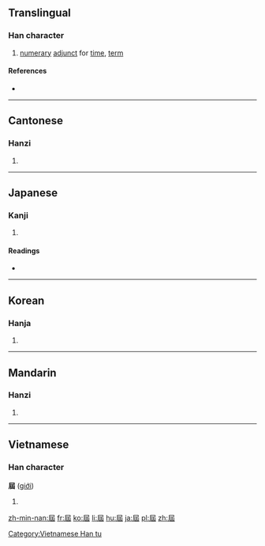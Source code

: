 {{also|届}}
==Translingual==

===Han character===
{{Han char|rn=44|rad=尸|as=05|sn=8|four=77272|canj=SUG|ids=⿸尸凷}}

# [[numerary]] [[adjunct]] for [[time]], [[term]]

====References====
* {{Han ref|kx=0301.030|dkj=07666|dj=0597.110|hdz=20968.010|uh=5C46|ud=23622|bh=A9A1|bd=43425}}

----

==Cantonese==

===Hanzi===
{{yue-hanzi|jyut=[[gaai3]]|y=gaai3|sim=届}}

# {{defn|lang=yue|sort=尸05}}

----

==Japanese==

===Kanji===
{{ja-kanji|grade=|rs=尸05}}

# {{defn|lang=ja|sort=尸05}}

====Readings====
* {{ja-readings|on=[[かい]] (kai)|kun=[[とどける]] (todokeru), [[とどく]] (todoku), [[とどけ]] (todoke)}}

----

==Korean==

===Hanja===
{{ko-hanja|hangeul=계|rv=gye|mr=kye}}

# {{defn|lang=ko|sort=尸05}}

----

==Mandarin==

===Hanzi===
{{cmn-hanzi|sim=届|pin=[[jiè]] ([[jie4]]), [[xī]] ([[xi1]])|wg=chieh<sup>4</sup>, hsi<sup>1</sup>}}

# {{defn|lang=cmn|sort=尸05}}

----

==Vietnamese==

===Han character===
'''屆''' ([[giới]])

# {{defn|lang=vi}}

[[Category:Vietnamese Han tu]]

[[zh-min-nan:屆]]
[[fr:屆]]
[[ko:屆]]
[[li:屆]]
[[hu:屆]]
[[ja:屆]]
[[pl:屆]]
[[zh:屆]]